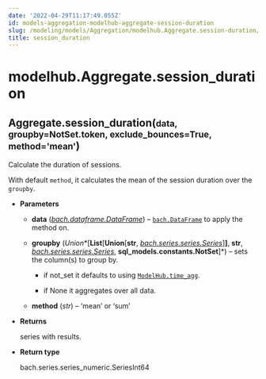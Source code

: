 ```yaml
---
date: '2022-04-29T11:17:49.055Z'
id: models-aggregation-modelhub-aggregate-session-duration
slug: /modeling/models/Aggregation/modelhub.Aggregate.session-duration/
title: session_duration
---
```


# modelhub.Aggregate.session_duration

<div class="method">
<h2 class="signature-class"><span class="additional-name">Aggregate.</span><span class="name">session_duration(</span><small class="parameter-list"><span class="parameter" id="data">data</span>, <span class="parameter" id="groupby">groupby=NotSet.token</span>, <span class="parameter" id="exclude_bounces">exclude_bounces=True</span>, <span class="parameter" id="method">method='mean'</span></small>)</h2>


<div class="content">

Calculate the duration of sessions.

With default `method`, it calculates the mean of the session duration over the `groupby`.


* **Parameters**

    
    * **data** ([*bach.dataframe.DataFrame*](/docs/modeling/bach/api-reference/DataFrame/bach.DataFrame/#bach.DataFrame)) – [`bach.DataFrame`](/docs/modeling/bach/api-reference/DataFrame/bach.DataFrame/#bach.DataFrame) to apply the method on.


    * **groupby** (*Union**[**List**[**Union**[**str**, *[*bach.series.series.Series*](/docs/modeling/bach/api-reference/Series/bach.Series/#bach.Series)*]**]**, **str**, *[*bach.series.series.Series*](/docs/modeling/bach/api-reference/Series/bach.Series/#bach.Series)*, **sql_models.constants.NotSet**]*) – sets the column(s) to group by.


        * if not_set it defaults to using [`ModelHub.time_agg`](/docs/modeling/modelhub-api-reference/ModelHub/modelhub.ModelHub.time-agg/#modelhub.ModelHub.time-agg).


        * if None it aggregates over all data.



    * **method** (*str*) – ‘mean’ or ‘sum’



* **Returns**

    series with results.



* **Return type**

    bach.series.series_numeric.SeriesInt64



</div>

</div>
